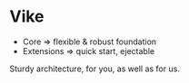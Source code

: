 # Vike

- Core => flexible & robust foundation
- Extensions => quick start, ejectable

Sturdy architecture, for you, as well as for us.
